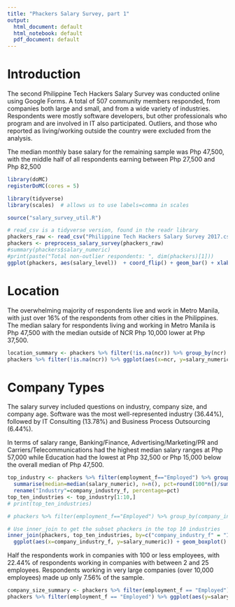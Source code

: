 ```yaml
---
title: "Phackers Salary Survey, part 1"
output:
  html_document: default
  html_notebook: default
  pdf_document: default
---
```


# Introduction

The second Philippine Tech Hackers Salary Survey was conducted online using Google Forms. 
A total of 507 community members responded, from companies both large and small, and from a wide variety of
industries. Respondents were mostly software developers, but other professionals who program and are involved in IT also participated. Outliers, and those who reported as living/working outside the country were excluded from the analysis.

The median monthly base salary for the remaining sample was Php 47,500, with the middle half of all respondents earning between Php 27,500 and Php 82,500
```r
library(doMC)
registerDoMC(cores = 5)

library(tidyverse)
library(scales)  # allows us to use labels=comma in scales

source("salary_survey_util.R")

# read_csv is a tidyverse version, found in the readr library
phackers_raw <- read_csv("Philippine Tech Hackers Salary Survey 2017.csv")
phackers <- preprocess_salary_survey(phackers_raw)
#summary(phackers$salary_numeric)
#print(paste("Total non-outlier respondents: ", dim(phackers)[1]))
ggplot(phackers, aes(salary_level))  + coord_flip() + geom_bar() + xlab("Total Salary (Philippine Pesos)") + ylab("Respondents") + labs(title="Total Salary")
```

# Location

The overwhelming majority of respondents live and work in Metro Manila, with just over 16% of the respondents from other cities in the Philippines. 
The median salary for respondents living and working in Metro Manila is Php 47,500 with the median outside of NCR Php 10,000 lower at Php 37,500.

```r
location_summary <- phackers %>% filter(!is.na(ncr)) %>% group_by(ncr) %>% summarise(Median=median(salary_numeric))
phackers %>% filter(!is.na(ncr)) %>% ggplot(aes(x=ncr, y=salary_numeric)) + geom_boxplot() + xlab("Location") + ylab("Salary")
```

# Company Types

The salary survey included questions on industry, company size, and company age. Software was the most well-represented industry (36.44%), followed by IT Consulting (13.78%) and Business Process Outsourcing (6.44%). 

In terms of salary range, Banking/Finance, Advertising/Marketing/PR and Carriers/Telecommunications had the highest median salary ranges at Php 57,000 while
Education had the lowest at Php 32,500 or Php 15,000 below the overall median of Php 47,500.

```r
top_industry <- phackers %>% filter(employment_f=="Employed") %>% group_by(company_industry_f) %>% 
  summarise(median=median(salary_numeric), n=n(), pct=round(100*n()/sum(count(phackers)),2)) %>% arrange(desc(pct)) %>%
  rename("Industry"=company_industry_f, percentage=pct)
top_ten_industries <- top_industry[1:10,]
# print(top_ten_industries)

# phackers %>% filter(employment_f=="Employed") %>% group_by(company_industry_f) %>%  ggplot(aes(x=company_industry_f, y=salary_numeric)) + geom_boxplot() + coord_flip() + xlab("Industry") + ylab("Salary Range")

# Use inner_join to get the subset phackers in the top 10 industries
inner_join(phackers, top_ten_industries, by=c("company_industry_f" = "Industry")) %>% filter(employment_f=="Employed") %>% 
  ggplot(aes(x=company_industry_f, y=salary_numeric)) + geom_boxplot() + coord_flip() + xlab("Industry") + ylab("Salary Range") + labs(title="Top 10 Industries\nby number of respondents") 
```

Half the respondents work in companies with 100 or less employees, with 22.44% of respondents working in companies with between 2 and 25 employees. Respondents working in very large companies (over 10,000 employees) made up only 7.56% of the sample. 

```r
company_size_summary <- phackers %>% filter(employment_f == "Employed") %>% group_by(company_size_f) %>% summarise(median(salary_numeric), n=n(), pct=round(100*n()/sum(count(phackers)),2))
phackers %>% filter(employment_f == "Employed") %>% ggplot(aes(y=salary_numeric, x=company_size_f)) + geom_boxplot() + coord_flip() + labs(title="Company Size", x="Company Size", y="Salary Range")
```
